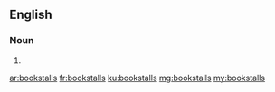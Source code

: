 ==English==

===Noun===
{{head|en}}

# {{plural of|bookstall}}

[[ar:bookstalls]]
[[fr:bookstalls]]
[[ku:bookstalls]]
[[mg:bookstalls]]
[[my:bookstalls]]